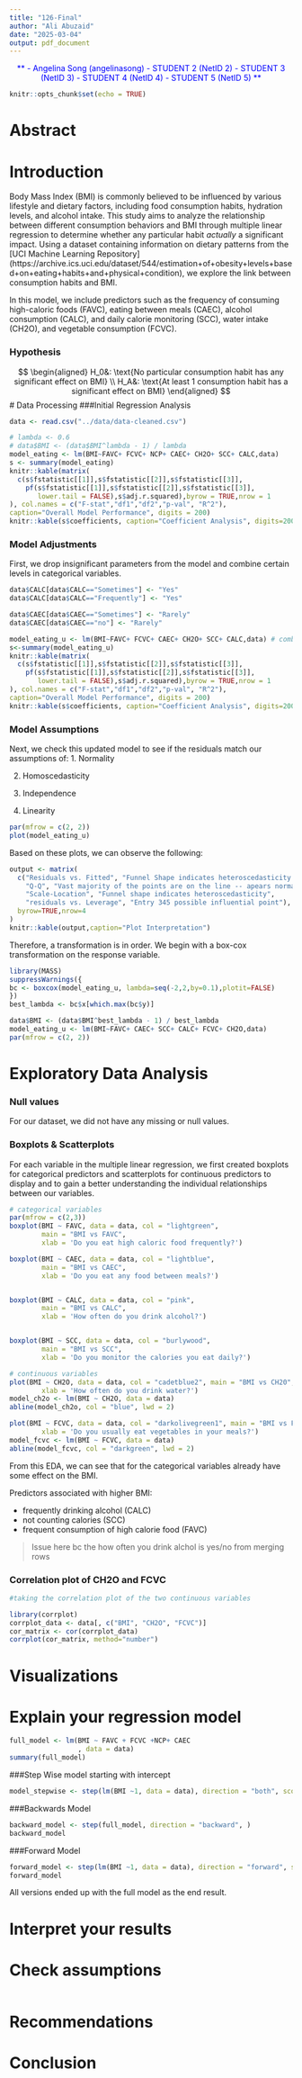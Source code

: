 ```yaml
---
title: "126-Final"
author: "Ali Abuzaid"
date: "2025-03-04"
output: pdf_document
---
```

:::callout
<div style="text-align: center">
<span style="color: blue;"> ** 
- Angelina Song    (angelinasong)
- STUDENT 2    (NetID 2)
- STUDENT 3    (NetID 3)
- STUDENT 4    (NetID 4)
- STUDENT 5    (NetID 5)
**</span> 
</div>
:::
```r
knitr::opts_chunk$set(echo = TRUE)
```

# Abstract

# Introduction

Body Mass Index (BMI) is commonly believed to be influenced by various lifestyle and dietary factors, including food consumption habits, hydration levels, and alcohol intake. This study aims to analyze the relationship between different consumption behaviors and BMI through multiple linear regression to determine whether any particular habit *actually* a significant impact. Using a dataset containing information on dietary patterns from the [UCI Machine Learning Repository] (https://archive.ics.uci.edu/dataset/544/estimation+of+obesity+levels+based+on+eating+habits+and+physical+condition), we explore the link between consumption habits and BMI.

In this model, we include predictors such as the frequency of consuming high-caloric foods (FAVC), eating between meals (CAEC), alcohol consumption (CALC), and daily calorie monitoring (SCC), water intake (CH2O), and vegetable consumption (FCVC).

### Hypothesis
$$
\begin{aligned}
H_0&: \text{No particular consumption habit has any significant effect on BMI} \\
H_A&: \text{At least 1 consumption habit has a significant effect on BMI}
\end{aligned}
$$
# Data Processing
###Initial Regression Analysis
```r
data <- read.csv("../data/data-cleaned.csv")

# lambda <- 0.6
# data$BMI <- (data$BMI^lambda - 1) / lambda
model_eating <- lm(BMI~FAVC+ FCVC+ NCP+ CAEC+ CH2O+ SCC+ CALC,data)
s <- summary(model_eating)
knitr::kable(matrix(
  c(s$fstatistic[[1]],s$fstatistic[[2]],s$fstatistic[[3]],
    pf(s$fstatistic[[1]],s$fstatistic[[2]],s$fstatistic[[3]],
       lower.tail = FALSE),s$adj.r.squared),byrow = TRUE,nrow = 1
), col.names = c("F-stat","df1","df2","p-val", "R^2"),
caption="Overall Model Performance", digits = 200)
knitr::kable(s$coefficients, caption="Coefficient Analysis", digits=200)

```
### Model Adjustments
First, we drop insignificant parameters from the model and combine certain levels in categorical variables.
```r
data$CALC[data$CALC=="Sometimes"] <- "Yes"
data$CALC[data$CALC=="Frequently"] <- "Yes"

data$CAEC[data$CAEC=="Sometimes"] <- "Rarely"
data$CAEC[data$CAEC=="no"] <- "Rarely"

model_eating_u <- lm(BMI~FAVC+ FCVC+ CAEC+ CH2O+ SCC+ CALC,data) # combined levels with 6 predictors
s<-summary(model_eating_u)
knitr::kable(matrix(
  c(s$fstatistic[[1]],s$fstatistic[[2]],s$fstatistic[[3]],
    pf(s$fstatistic[[1]],s$fstatistic[[2]],s$fstatistic[[3]],
       lower.tail = FALSE),s$adj.r.squared),byrow = TRUE,nrow = 1
), col.names = c("F-stat","df1","df2","p-val", "R^2"),
caption="Overall Model Performance", digits = 200)
knitr::kable(s$coefficients, caption="Coefficient Analysis", digits=200)
```

### Model Assumptions

Next, we check this updated model to see if the residuals match our assumptions of:
1. Normality

2. Homoscedasticity

3. Independence

4. Linearity

```r
par(mfrow = c(2, 2))
plot(model_eating_u)
```




Based on these plots, we can observe the following:
```r
output <- matrix(
  c("Residuals vs. Fitted", "Funnel Shape indicates heteroscedasticity. No curvature to indicate nonlinearity",
    "Q-Q", "Vast majority of the points are on the line -- apears normal",
    "Scale-Location", "Funnel shape indicates heteroscedasticity",
    "residuals vs. Leverage", "Entry 345 possible influential point"),
  byrow=TRUE,nrow=4
)
knitr::kable(output,caption="Plot Interpretation")
```
Therefore, a transformation is in order. We begin with a box-cox transformation on the response variable.
```r
library(MASS)
suppressWarnings({
bc <- boxcox(model_eating_u, lambda=seq(-2,2,by=0.1),plotit=FALSE)
})
best_lambda <- bc$x[which.max(bc$y)]

data$BMI <- (data$BMI^best_lambda - 1) / best_lambda
model_eating_u <- lm(BMI~FAVC+ CAEC+ SCC+ CALC+ FCVC+ CH2O,data)
par(mfrow = c(2, 2))
```

# Exploratory Data Analysis
### Null values
For our dataset, we did not have any missing or null values. 

### Boxplots & Scatterplots

For each variable in the multiple linear regression, we first created boxplots for categorical predictors and scatterplots for continuous predictors to display and to gain a better understanding the individual relationships between our variables.

```r
# categorical variables 
par(mfrow = c(2,3))
boxplot(BMI ~ FAVC, data = data, col = "lightgreen", 
        main = "BMI vs FAVC", 
        xlab = 'Do you eat high caloric food frequently?')

boxplot(BMI ~ CAEC, data = data, col = "lightblue", 
        main = "BMI vs CAEC",
        xlab = 'Do you eat any food between meals?')


boxplot(BMI ~ CALC, data = data, col = "pink", 
        main = "BMI vs CALC",
        xlab = 'How often do you drink alcohol?')


boxplot(BMI ~ SCC, data = data, col = "burlywood", 
        main = "BMI vs SCC",
        xlab = 'Do you monitor the calories you eat daily?')

# continuous variables
plot(BMI ~ CH2O, data = data, col = "cadetblue2", main = "BMI vs CH20",
        xlab = 'How often do you drink water?')
model_ch2o <- lm(BMI ~ CH2O, data = data)
abline(model_ch2o, col = "blue", lwd = 2)

plot(BMI ~ FCVC, data = data, col = "darkolivegreen1", main = "BMI vs FCVC",
        xlab = 'Do you usually eat vegetables in your meals?')
model_fcvc <- lm(BMI ~ FCVC, data = data)
abline(model_fcvc, col = "darkgreen", lwd = 2)

```
From this EDA, we can see that for the categorical variables already have some effect on the BMI.

Predictors associated with higher BMI:

- frequently drinking alcohol (CALC)
- not counting calories (SCC)
- frequent consumption of high calorie food (FAVC)


>Issue here bc the how often you drink alchol is yes/no from merging rows


### Correlation plot of CH2O and FCVC
```r
#taking the correlation plot of the two continuous variables

library(corrplot)
corrplot_data <- data[, c("BMI", "CH2O", "FCVC")]
cor_matrix <- cor(corrplot_data)
corrplot(cor_matrix, method="number")
```

# Visualizations

# Explain your regression model
```r
full_model <- lm(BMI ~ FAVC + FCVC +NCP+ CAEC 
                 , data = data)
summary(full_model)
```
###Step Wise model starting with intercept
```r
model_stepwise <- step(lm(BMI ~1, data = data), direction = "both", scope = formula(full_model))
```
###Backwards Model
```r
backward_model <- step(full_model, direction = "backward", )
backward_model
```

###Forward Model
```r
forward_model <- step(lm(BMI ~1, data = data), direction = "forward", scope = formula(full_model))
forward_model
```
All versions ended up with the full model as the end result.

# Interpret your results

# Check assumptions
```r


```
# Recommendations

# Conclusion
